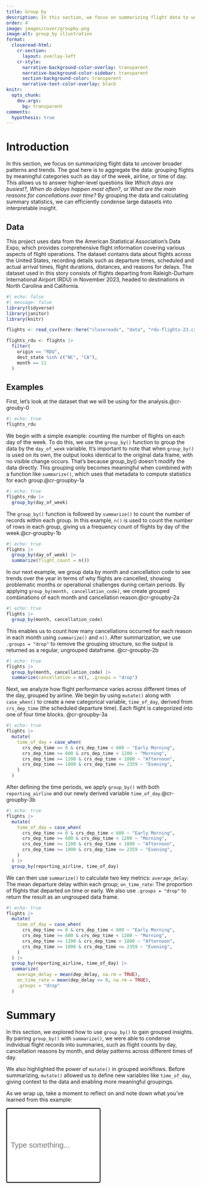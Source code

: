 ```yaml
---
title: Group by
description: In this section, we focus on summarizing flight data to uncover broader patterns and trends.
order: 4
image: images/cover/groupby.png
image-alt: group_by illustration
format:
  closeread-html:
    cr-section:
      layout: overlay-left
    cr-style:
      narrative-background-color-overlay: transparent
      narrative-background-color-sidebar: transparent
      section-background-color: transparent
      narrative-text-color-overlay: black
knitr:
  opts_chunk: 
    dev.args:
      bg: transparent
comments:
  hypothesis: true
---
```


# Introduction

In this section, we focus on summarizing flight data to uncover broader patterns and trends. The goal here is to aggregate the data: grouping flights by meaningful categories such as day of the week, airline, or time of day. This allows us to answer higher-level questions like *Which days are busiest?, When do delays happen most often?*, or *What are the main reasons for cancellations over time?* By grouping the data and calculating summary statistics, we can efficiently condense large datasets into interpretable insight.

## Data

This project uses data from the American Statistical Association's Data Expo, which provides comprehensive flight information covering various aspects of flight operations. The dataset contains data about flights across the United States, recording details such as departure times, scheduled and actual arrival times, flight durations, distances, and reasons for delays. The dataset used in this story consists of flights departing from Raleigh-Durham International Airport (RDU) in November 2023, headed to destinations in North Carolina and California.

```r
#| echo: false
#| message: false
library(tidyverse)
library(janitor)
library(knitr)

flights <- read_csv(here::here("closereads", "data", "rdu-flights-23.csv"))

flights_rdu <- flights |>
  filter(
    origin == "RDU",
    dest_state %in% c("NC", "CA"),
    month == 11
  )
```

## Examples

::::{.cr-section}

First, let's look at the dataset that we will be using for the analysis.[@cr-grouby-0]{highlight="1"}

:::{#cr-grouby-0}
```r
#| echo: true
flights_rdu
```
:::

We begin with a simple example: counting the number of flights on each day of the week. To do this, we use the `group_by()` function to group the data by the `day_of_week` variable. It’s important to note that when `group_by()` is used on its own, the output looks identical to the original data frame, with no visible change occurs. That’s because group_by() doesn’t modify the data directly. This grouping only becomes meaningful when combined with a function like `summarize()`, which uses that metadata to compute statistics for each group.[@cr-groupby-1a]{highlight="3"}

:::{#cr-groupby-1a}
```r
#| echo: true
flights_rdu |>
  group_by(day_of_week)
```
:::

The `group_by()` function is followed by `summarize()` to count the number of records within each group. In this example, `n()` is used to count the number of rows in each group, giving us a frequency count of flights by day of the week.[@cr-groupby-1b]{highlight="3"}

:::{#cr-groupby-1b}
```r
#| echo: true
flights |>
  group_by(day_of_week) |>
  summarize(flight_count = n())
```
:::

In our next example, we group data by month and cancellation code to see trends over the year in terms of why flights are cancelled, showing problematic months or operational challenges during certain periods. By applying `group_by(month, cancellation_code)`, we create grouped combinations of each month and cancellation reason.[@cr-groupby-2a]{highlight="2"}

:::{#cr-groupby-2a}
```r
#| echo: true
flights |>
  group_by(month, cancellation_code)
```
:::

This enables us to count how many cancellations occurred for each reason in each month using `summarize()` and `n()`. After summarization, we use `.groups = "drop"` to remove the grouping structure, so the output is returned as a regular, ungrouped dataframe. [@cr-groupby-2b]{highlight="3"}

:::{#cr-groupby-2b}
```r
#| echo: true
flights |>
  group_by(month, cancellation_code) |>
  summarize(cancellation = n(), .groups = "drop")
```
:::


Next, we analyze how flight performance varies across different times of the day, grouped by airline. We begin by using `mutate()` along with `case_when()` to create a new categorical variable, `time_of_day`, derived from `crs_dep_time` (the scheduled departure time). Each flight is categorized into one of four time blocks. [@cr-groupby-3a]{highlight="2-9"}

:::{#cr-groupby-3a}
```r
#| echo: true
flights |>
  mutate(
    time_of_day = case_when(
      crs_dep_time >= 0 & crs_dep_time < 600 ~ "Early Morning",
      crs_dep_time >= 600 & crs_dep_time < 1200 ~ "Morning",
      crs_dep_time >= 1200 & crs_dep_time < 1800 ~ "Afternoon",
      crs_dep_time >= 1800 & crs_dep_time <= 2359 ~ "Evening",
    )
  )
```
:::

After defining the time periods, we apply `group_by()` with both `reporting_airline` and our newly derived variable `time_of_day`.[@cr-groupby-3b]{highlight=10}

:::{#cr-groupby-3b}
```r
#| echo: true
flights |>
  mutate(
    time_of_day = case_when(
      crs_dep_time >= 0 & crs_dep_time < 600 ~ "Early Morning",
      crs_dep_time >= 600 & crs_dep_time < 1200 ~ "Morning",
      crs_dep_time >= 1200 & crs_dep_time < 1800 ~ "Afternoon",
      crs_dep_time >= 1800 & crs_dep_time <= 2359 ~ "Evening",
    )
  ) |>
  group_by(reporting_airline, time_of_day)
```
:::

We can then use `summarize()` to calculate two key metrics: `average_delay`: The mean departure delay within each group; `on_time_rate`: The proportion of flights that departed on time or early. We also use `.groups = "drop"` to return the result as an ungrouped data frame.

:::{#cr-groupby-3c}
```r
#| echo: true
flights |>
  mutate(
    time_of_day = case_when(
      crs_dep_time >= 0 & crs_dep_time < 600 ~ "Early Morning",
      crs_dep_time >= 600 & crs_dep_time < 1200 ~ "Morning",
      crs_dep_time >= 1200 & crs_dep_time < 1800 ~ "Afternoon",
      crs_dep_time >= 1800 & crs_dep_time <= 2359 ~ "Evening",
    )
  ) |>
  group_by(reporting_airline, time_of_day) |>
  summarize(
    average_delay = mean(dep_delay, na.rm = TRUE),
    on_time_rate = mean(dep_delay <= 0, na.rm = TRUE),
    .groups = "drop"
  )
```
:::

::::

# Summary
In this section, we explored how to use `group_by()` to gain grouped insights. By pairing `group_by()` with `summarize()`, we were able to condense individual flight records into summaries, such as flight counts by day, cancellation reasons by month, and delay patterns across different times of day.

We also highlighted the power of `mutate()` in grouped workflows. Before summarizing, `mutate()` allowed us to define new variables like `time_of_day`, giving context to the data and enabling more meaningful groupings.

As we wrap up, take a moment to reflect on and note down what you've learned from this example:

<input type="text" id="inputText" name="inputText" placeholder="Type something..." style="width: 50%; height: 200px; font-size: 20px; padding: 10px; border: 2px solid #000000; border-radius: 4px;">